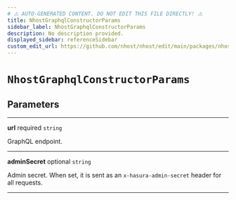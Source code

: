```yaml
---
# ⚠️ AUTO-GENERATED CONTENT. DO NOT EDIT THIS FILE DIRECTLY! ⚠️
title: NhostGraphqlConstructorParams
sidebar_label: NhostGraphqlConstructorParams
description: No description provided.
displayed_sidebar: referenceSidebar
custom_edit_url: https://github.com/nhost/nhost/edit/main/packages/nhost-js/src/clients/graphql.ts#L11
---
```


# `NhostGraphqlConstructorParams`

## Parameters

---

**<span className="parameter-name">url</span>** <span className="optional-status">required</span> <code>string</code>

GraphQL endpoint.

---

**<span className="parameter-name">adminSecret</span>** <span className="optional-status">optional</span> <code>string</code>

Admin secret. When set, it is sent as an `x-hasura-admin-secret` header for all requests.

---
